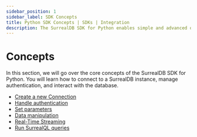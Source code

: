 ```yaml
---
sidebar_position: 1
sidebar_label: SDK Concepts
title: Python SDK Concepts | SDKs | Integration
description: The SurrealDB SDK for Python enables simple and advanced querying of a remote or embedded database.
---
```


# Concepts 

In this section, we will go over the core concepts of the SurrealDB SDK for Python. You will learn how to connect to a SurrealDB instance, manage authentication, and interact with the database.

- [Create a new Connection](/docs/sdk/python/concepts/create-a-new-connection)
- [Handle authentication](/docs/sdk/python/concepts/handling-authentication)
- [Set parameters](/docs/sdk/python/concepts/parameters)
- [Data manipulation](/docs/sdk/python/concepts/data-maniplulation)
- [Real-Time Streaming](/docs/sdk/python/concepts/streaming)
- [Run SurrealQL queries](/docs/sdk/python/concepts/writing-surrealql)